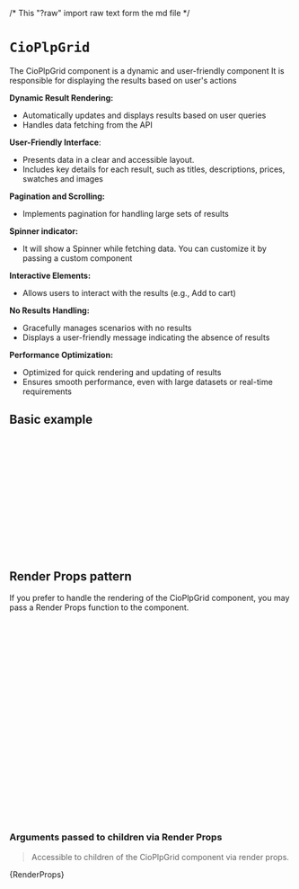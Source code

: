 /* This "?raw" import raw text form the md file */

<Meta of={CioPlpGridStories} name='Code Examples' />

# `CioPlpGrid`

The CioPlpGrid component is a dynamic and user-friendly component
It is responsible for displaying the results based on user's actions

**Dynamic Result Rendering:**

- Automatically updates and displays results based on user queries
- Handles data fetching from the API

**User-Friendly Interface**:

- Presents data in a clear and accessible layout.
- Includes key details for each result, such as titles, descriptions, prices, swatches and images

**Pagination and Scrolling:**

- Implements pagination for handling large sets of results

**Spinner indicator:**

- It will show a Spinner while fetching data. You can customize it by passing a custom component

**Interactive Elements:**

- Allows users to interact with the results (e.g., Add to cart)

**No Results Handling:**

- Gracefully manages scenarios with no results
- Displays a user-friendly message indicating the absence of results

**Performance Optimization:**

- Optimized for quick rendering and updating of results
- Ensures smooth performance, even with large datasets or real-time requirements

<Canvas of={CioPlpGridStories.Primary} />

## Basic example

```jsx
import { CioPlp, CioPlpGrid } from '@constructor-io/constructorio-ui-plp';
import '@constructor-io/constructorio-ui-plp/styles.css';

const DEMO_API_KEY = 'key_M57QS8SMPdLdLx4x';

export default function MyComponent() {
  return (
    <>
      <CioPlp apiKey={DEMO_API_KEY}>
        <CioPlpGrid />
      </CioPlp>
    </>
  );
}
```

## Render Props pattern

If you prefer to handle the rendering of the CioPlpGrid component, you may pass a Render Props function to the component.

```jsx
import { CioPlp, CioPlpGrid } from '@constructor-io/constructorio-ui-plp';
import '@constructor-io/constructorio-ui-plp/styles.css';

const apiKey = 'key_M57QS8SMPdLdLx4x';

function MyCustomPlpGrid(props) {
  const { data, status, refetch } = props;

  return <>{/* CUSTOM_MARKUP_HERE */}</>;
}

export default function MyComponent() {
  return (
    <>
      <CioPlp apiKey={apiKey}>
        <CioPlpGrid>
          {(props) => {
            return <MyCustomPlpGrid {...props} />;
          }}
        </CioPlpGrid>
      </CioPlp>
    </>
  );
}
```

### Arguments passed to children via Render Props

> Accessible to children of the CioPlpGrid component via render props.

<Markdown>{RenderProps}</Markdown>
